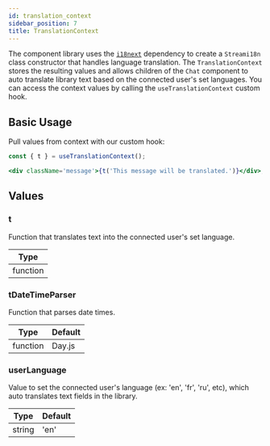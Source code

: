 ```yaml
---
id: translation_context
sidebar_position: 7
title: TranslationContext
---
```


The component library uses the [`i18next`](https://www.npmjs.com/package/i18next) dependency to create a `Streami18n`
class constructor that handles language translation. The `TranslationContext` stores the resulting values and allows
children of the `Chat` component to auto translate library text based on the connected user's set languages.
You can access the context values by calling the `useTranslationContext` custom hook.

## Basic Usage

Pull values from context with our custom hook:

```jsx
const { t } = useTranslationContext();

<div className='message'>{t('This message will be translated.')}</div>;
```

## Values

### t

Function that translates text into the connected user's set language.

| Type     |
| -------- |
| function |

### tDateTimeParser

Function that parses date times.

| Type     | Default |
| -------- | ------- |
| function | Day.js  |

### userLanguage

Value to set the connected user's language (ex: 'en', 'fr', 'ru', etc), which auto translates text fields in the library.

| Type   | Default |
| ------ | ------- |
| string | 'en'    |
